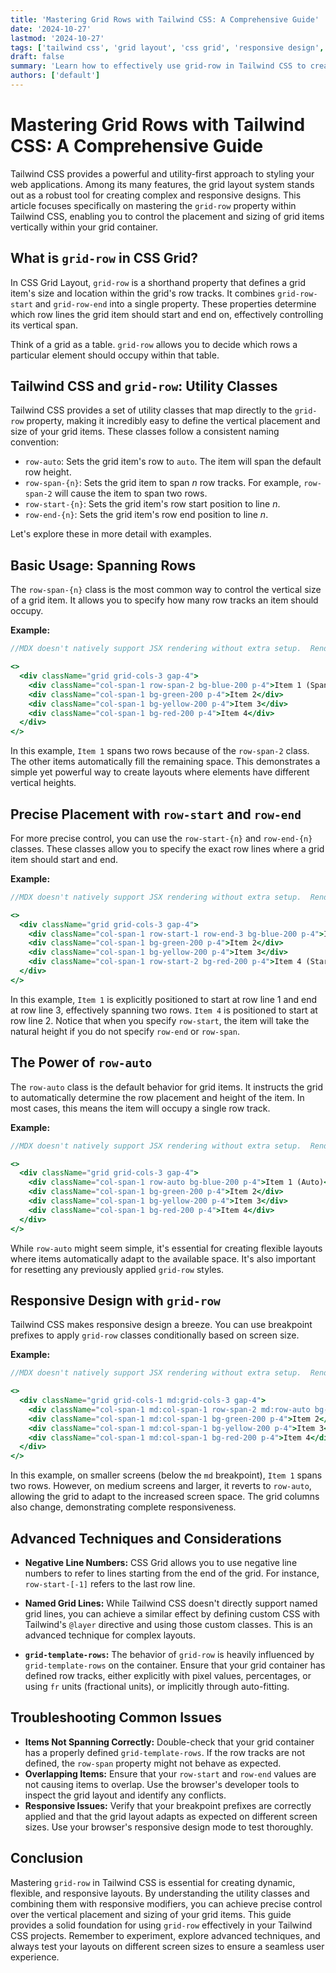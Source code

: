 ```yaml
---
title: 'Mastering Grid Rows with Tailwind CSS: A Comprehensive Guide'
date: '2024-10-27'
lastmod: '2024-10-27'
tags: ['tailwind css', 'grid layout', 'css grid', 'responsive design', 'frontend development']
draft: false
summary: 'Learn how to effectively use grid-row in Tailwind CSS to create powerful and flexible grid layouts. This comprehensive guide covers everything from basic usage to advanced techniques for responsive design.'
authors: ['default']
---
```


# Mastering Grid Rows with Tailwind CSS: A Comprehensive Guide

Tailwind CSS provides a powerful and utility-first approach to styling your web applications. Among its many features, the grid layout system stands out as a robust tool for creating complex and responsive designs. This article focuses specifically on mastering the `grid-row` property within Tailwind CSS, enabling you to control the placement and sizing of grid items vertically within your grid container.

## What is `grid-row` in CSS Grid?

In CSS Grid Layout, `grid-row` is a shorthand property that defines a grid item's size and location within the grid's row tracks. It combines `grid-row-start` and `grid-row-end` into a single property. These properties determine which row lines the grid item should start and end on, effectively controlling its vertical span.

Think of a grid as a table. `grid-row` allows you to decide which rows a particular element should occupy within that table.

## Tailwind CSS and `grid-row`: Utility Classes

Tailwind CSS provides a set of utility classes that map directly to the `grid-row` property, making it incredibly easy to define the vertical placement and size of your grid items. These classes follow a consistent naming convention:

*   `row-auto`: Sets the grid item's row to `auto`.  The item will span the default row height.
*   `row-span-{n}`:  Sets the grid item to span *n* row tracks. For example, `row-span-2` will cause the item to span two rows.
*   `row-start-{n}`:  Sets the grid item's row start position to line *n*.
*   `row-end-{n}`:  Sets the grid item's row end position to line *n*.

Let's explore these in more detail with examples.

## Basic Usage: Spanning Rows

The `row-span-{n}` class is the most common way to control the vertical size of a grid item.  It allows you to specify how many row tracks an item should occupy.

**Example:**

```jsx
//MDX doesn't natively support JSX rendering without extra setup.  Rendering HTML directly for clarity.

<>
  <div className="grid grid-cols-3 gap-4">
    <div className="col-span-1 row-span-2 bg-blue-200 p-4">Item 1 (Spans 2 Rows)</div>
    <div className="col-span-1 bg-green-200 p-4">Item 2</div>
    <div className="col-span-1 bg-yellow-200 p-4">Item 3</div>
    <div className="col-span-1 bg-red-200 p-4">Item 4</div>
  </div>
</>
```

In this example, `Item 1` spans two rows because of the `row-span-2` class.  The other items automatically fill the remaining space. This demonstrates a simple yet powerful way to create layouts where elements have different vertical heights.

## Precise Placement with `row-start` and `row-end`

For more precise control, you can use the `row-start-{n}` and `row-end-{n}` classes.  These classes allow you to specify the exact row lines where a grid item should start and end.

**Example:**

```jsx
//MDX doesn't natively support JSX rendering without extra setup.  Rendering HTML directly for clarity.

<>
  <div className="grid grid-cols-3 gap-4">
    <div className="col-span-1 row-start-1 row-end-3 bg-blue-200 p-4">Item 1 (Starts at Row Line 1, Ends at Row Line 3)</div>
    <div className="col-span-1 bg-green-200 p-4">Item 2</div>
    <div className="col-span-1 bg-yellow-200 p-4">Item 3</div>
    <div className="col-span-1 row-start-2 bg-red-200 p-4">Item 4 (Starts at Row Line 2)</div>
  </div>
</>
```

In this example, `Item 1` is explicitly positioned to start at row line 1 and end at row line 3, effectively spanning two rows.  `Item 4` is positioned to start at row line 2. Notice that when you specify `row-start`, the item will take the natural height if you do not specify `row-end` or `row-span`.

## The Power of `row-auto`

The `row-auto` class is the default behavior for grid items. It instructs the grid to automatically determine the row placement and height of the item. In most cases, this means the item will occupy a single row track.

**Example:**

```jsx
//MDX doesn't natively support JSX rendering without extra setup.  Rendering HTML directly for clarity.

<>
  <div className="grid grid-cols-3 gap-4">
    <div className="col-span-1 row-auto bg-blue-200 p-4">Item 1 (Auto)</div>
    <div className="col-span-1 bg-green-200 p-4">Item 2</div>
    <div className="col-span-1 bg-yellow-200 p-4">Item 3</div>
    <div className="col-span-1 bg-red-200 p-4">Item 4</div>
  </div>
</>
```

While `row-auto` might seem simple, it's essential for creating flexible layouts where items automatically adapt to the available space.  It's also important for resetting any previously applied `grid-row` styles.

## Responsive Design with `grid-row`

Tailwind CSS makes responsive design a breeze. You can use breakpoint prefixes to apply `grid-row` classes conditionally based on screen size.

**Example:**

```jsx
//MDX doesn't natively support JSX rendering without extra setup.  Rendering HTML directly for clarity.

<>
  <div className="grid grid-cols-1 md:grid-cols-3 gap-4">
    <div className="col-span-1 md:col-span-1 row-span-2 md:row-auto bg-blue-200 p-4">Item 1 (Spans 2 Rows on Small Screens, Auto on Medium+)</div>
    <div className="col-span-1 md:col-span-1 bg-green-200 p-4">Item 2</div>
    <div className="col-span-1 md:col-span-1 bg-yellow-200 p-4">Item 3</div>
    <div className="col-span-1 md:col-span-1 bg-red-200 p-4">Item 4</div>
  </div>
</>
```

In this example, on smaller screens (below the `md` breakpoint), `Item 1` spans two rows. However, on medium screens and larger, it reverts to `row-auto`, allowing the grid to adapt to the increased screen space. The grid columns also change, demonstrating complete responsiveness.

## Advanced Techniques and Considerations

*   **Negative Line Numbers:** CSS Grid allows you to use negative line numbers to refer to lines starting from the end of the grid. For instance, `row-start-[-1]` refers to the last row line.

*   **Named Grid Lines:** While Tailwind CSS doesn't directly support named grid lines, you can achieve a similar effect by defining custom CSS with Tailwind's `@layer` directive and using those custom classes. This is an advanced technique for complex layouts.

*   **`grid-template-rows`:**  The behavior of `grid-row` is heavily influenced by `grid-template-rows` on the container. Ensure that your grid container has defined row tracks, either explicitly with pixel values, percentages, or using `fr` units (fractional units), or implicitly through auto-fitting.

## Troubleshooting Common Issues

*   **Items Not Spanning Correctly:** Double-check that your grid container has a properly defined `grid-template-rows`. If the row tracks are not defined, the `row-span` property might not behave as expected.
*   **Overlapping Items:** Ensure that your `row-start` and `row-end` values are not causing items to overlap. Use the browser's developer tools to inspect the grid layout and identify any conflicts.
*   **Responsive Issues:** Verify that your breakpoint prefixes are correctly applied and that the grid layout adapts as expected on different screen sizes.  Use your browser's responsive design mode to test thoroughly.

## Conclusion

Mastering `grid-row` in Tailwind CSS is essential for creating dynamic, flexible, and responsive layouts. By understanding the utility classes and combining them with responsive modifiers, you can achieve precise control over the vertical placement and sizing of your grid items. This guide provides a solid foundation for using `grid-row` effectively in your Tailwind CSS projects. Remember to experiment, explore advanced techniques, and always test your layouts on different screen sizes to ensure a seamless user experience.